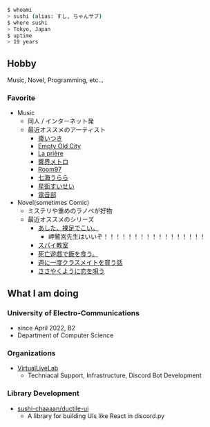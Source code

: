 
```bash
$ whoami
> sushi (alias: すし, ちゃんサブ)
$ where sushi
> Tokyo, Japan
$ uptime
> 19 years
```

<div class="flex flex-row flex-nowrap gap-x-8 items-center justify-center">
    <Link href="https://x.com/sushichan_044" title="My twitter" target="_blank">
        <Icon icon="fa6-brands:x-twitter" size="5xl" />
    </Link>
    <Link href="https://github.com/sushi-chaaaan" target="_blank">
        <Icon icon="fa6-brands:github" size="5xl" />
    </Link>
    <Link href="mailto:mail@sushichan.live" target="_blank" title="mail to me">
        <Icon icon="fa6-regular:envelope" size="5xl"/>
    </Link>
</div>

## Hobby

Music, Novel, Programming, etc...

### Favorite

- Music
  - 同人 / インターネット発
  - 最近オススメのアーティスト
    - [棗いつき](https://open.spotify.com/artist/1ppZuEdue8Q5RV6jDiXQ7t?si=6149e04a44d249c3)
    - [Empty Old City](https://open.spotify.com/artist/3RvUqTyR1WwQzNaGuBKnCY?si=RcsnPIOxTgO8g8lv8js8wQ)
    - [La prière](https://open.spotify.com/artist/2gTl6PiqJBvrrWSTOdGWnv?si=ffbe620f06354eaf)
    - [響界メトロ](https://open.spotify.com/artist/3CT1zsiNi0ksevbJdmd08E?si=c6bf8b90891644ec)
    - [Room97](https://open.spotify.com/artist/108nJRZjRbGcX9TXqKLDpg?si=aacd8a2c988c424a)
    - [七海うらら](https://open.spotify.com/artist/2ozm6qPMgXtjAPowvV1621?si=e5b38a81732e4561)
    - [星街すいせい](https://open.spotify.com/artist/726WiFmWkohzodUxK3XjHX?si=474cac39eebb447d)
    - [電音部](https://open.spotify.com/artist/3wCJxpjgYDXbwLn4vmSBEx?si=8d696fab71f640c1)
- Novel(sometimes Comic)
  - ミステリや重めのラノベが好物
  - 最近オススメのシリーズ
    - [あした、裸足でこい。](https://booklog.jp/item/1/4049144956)
      - 岬鷺宮先生はいいぞ！！！！！！！！！！！！！！！！！
    - [スパイ教室](https://booklog.jp/item/1/4040734807)
    - [死亡遊戯で飯を食う。](https://booklog.jp/item/1/B0C3QMZ62R)
    - [週に一度クラスメイトを買う話](https://booklog.jp/item/1/4040748786)
    - [ささやくように恋を唄う](https://booklog.jp/item/1/4758079501)

## What I am doing

### University of Electro-Communications
  - since April 2022, B2
  - Department of Computer Science

### Organizations
  - [VirtualLiveLab](https://mikuec.com)
    - Techniacal Support, Infrastructure, Discord Bot Development
    <UrlCard url="https://mikuec.com" />

### Library Development
  - [sushi-chaaaan/ductile-ui](https://github.com/sushi-chaaaan/ductile-ui)
    - A library for building UIs like React in discord.py
    <UrlCard url="https://github.com/sushi-chaaaan/ductile-ui" />
